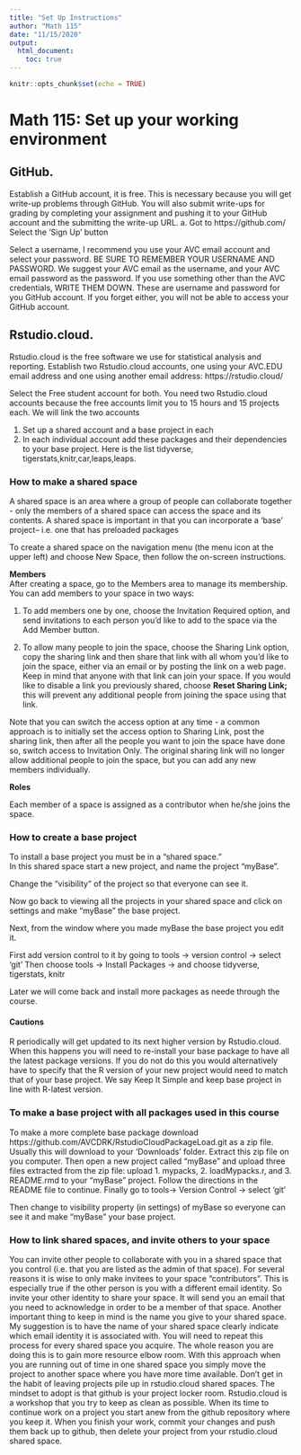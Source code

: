 ```yaml
---
title: "Set Up Instructions"
author: "Math 115"
date: "11/15/2020"
output: 
  html_document:
    toc: true
---
```


```r
knitr::opts_chunk$set(echo = TRUE)
```

# Math 115:  Set up your working environment 

## GitHub.    
Establish a GitHub account, it is free.  This is necessary because you will get write-up problems through GitHub.   You will also submit write-ups for grading by completing your assignment and pushing it to your GitHub account and the submitting the write-up URL.
a.	Got to https://github.com/  Select the ‘Sign Up’ button 

  
Select a username, I recommend you use your AVC email account and select your password.  BE SURE TO REMEMBER YOUR USERNAME AND PASSWORD. We suggest your AVC email as the username, and your AVC email password as the password. If you use something other than the AVC credentials, WRITE THEM DOWN.  These are username and password for you GitHub account.  If you forget either, you will not be able to access your GitHub account.

## Rstudio.cloud.   
Rstudio.cloud is the free software we use for statistical analysis and reporting.  Establish two Rstudio.cloud accounts, one using your AVC.EDU email address and one using another email address:  https://rstudio.cloud/  

Select the Free student account for both.  You need two Rstudio.cloud accounts because the free accounts limit you to 15 hours and 15 projects each.  We will link the two accounts

  1. Set up a shared account and a base project in each 
  2. In each individual account add these packages and their dependencies to your base project.  Here is the list tidyverse, tigerstats,knitr,car,leaps,leaps.  
  
### How to make a shared space  

A shared space is an area where a group of people can collaborate together - only the members of a shared space can access the space and its contents.  A shared space is important in that you can incorporate a 'base' project-- i.e. one that has preloaded packages

To create a shared space on the navigation menu (the menu icon at the upper left) and choose New Space, then follow the on-screen instructions.


**Members**  
After creating a space, go to the Members area to manage its membership. You can add members to your space in two ways:

   1. To add members one by one, choose the Invitation Required option, and send invitations to each person you’d like to add to the space via the Add Member button.
  
  2. To allow many people to join the space, choose the Sharing Link option, copy the sharing link and then share that link with all whom you’d like to join the space, either via an email or by posting the link on a web page. Keep in mind that anyone with that link can join your space. If you would like to disable a link you previously shared, choose **Reset Sharing Link;** this will prevent any additional people from joining the space using that link.

Note that you can switch the access option at any time - a common approach is to initially set the access option to Sharing Link, post the sharing link, then after all the people you want to join the space have done so, switch access to Invitation Only. The original sharing link will no longer allow additional people to join the space, but you can add any new members individually.
  
**Roles**  

Each member of a space is assigned as a contributor when he/she joins the space.

### How to create a base project  

To install a base project you must be in a "shared space."   
In this shared space start a new project, and name the project "myBase".

Change the "visibility" of the project so that everyone can see it.

Now go back to viewing all the projects in your shared space and click on
settings and make "myBase" the base project. 

Next, from the window where you made myBase the base project you edit it.

First add version control to it by going to tools -> version control -> select 'git'
Then choose tools -> Install Packages -> and choose tidyverse, tigerstats, knitr

Later we will come back and install more packages as neede through the course.

#### Cautions  

R periodically will get updated to its next higher version by Rstudio.cloud. When 
this happens you will need to re-install your base package to have all the latest package 
versions.  If you do not do this you would alternatively have to specify that the 
R version of your new project would need to match that of your base project. We 
say Keep It Simple and keep base project in line with R-latest version.  

### To make a base project with all packages used in this course  

 To make a more complete base package download https://github.com/AVCDRK/RstudioCloudPackageLoad.git 
 as a zip file. Usually this will download to your 'Downloads' folder. Extract this zip file on you computer.  Then open a new project called "myBase" and upload three files extracted from the zip file: upload 1. mypacks, 2. loadMypacks.r, and 3. README.rmd to your "myBase" project. Follow the directions in the README file to continue.   Finally go to tools-> Version Control -> select 'git'
 
 Then change to visibility property (in settings) of myBase so everyone can see it and make "myBase" your base project.

### How to link shared spaces, and invite others to your space

You can invite other people to collaborate with you in a shared space that you control
(i.e. that you are listed as the admin of that space).  For several reasons it is wise 
to only make invitees to your space "contributors".  This is especially true if the other 
person is you with a different email identity.  So invite your other identity to share your space.
It will send you an email that you need to acknowledge in order to be a member of that space. Another 
important thing to keep in mind is the name you give to your shared space. My suggestion is to have the 
name of your shared space clearly indicate which email identity it is associated with. You will need to 
repeat this process for every shared space you acquire. The whole reason you are doing this is to gain more resource elbow room.  With this approach when you are running out of time in one shared space you simply move the project to another space where you have more time available.  Don't get in the habit of leaving projects pile up in rstudio.cloud shared spaces. The mindset to adopt is that github is your project locker room. Rstudio.cloud is a workshop that you try to keep as clean as possible. When its time to continue work on a project you start anew from the github repository where you keep it. When you finish your work, commit your changes and push them back up to github, then delete your project from your rstudio.cloud shared space.

